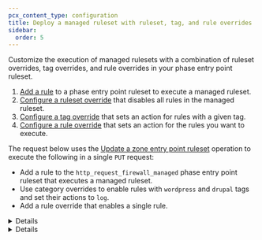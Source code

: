 ```yaml
---
pcx_content_type: configuration
title: Deploy a managed ruleset with ruleset, tag, and rule overrides
sidebar:
  order: 5
---
```



Customize the execution of managed rulesets with a combination of ruleset overrides, tag overrides, and rule overrides in your phase entry point ruleset.

1. [Add a rule](/ruleset-engine/basic-operations/deploy-rulesets/) to a phase entry point ruleset to execute a managed ruleset.
2. [Configure a ruleset override](/ruleset-engine/managed-rulesets/override-managed-ruleset/) that disables all rules in the managed ruleset.
3. [Configure a tag override](/ruleset-engine/managed-rulesets/override-managed-ruleset/) that sets an action for rules with a given tag.
4. [Configure a rule override](/ruleset-engine/managed-rulesets/override-managed-ruleset/) that sets an action for the rules you want to execute.

The request below uses the [Update a zone entry point ruleset](/ruleset-engine/rulesets-api/update/) operation to execute the following in a single `PUT` request:

- Add a rule to the `http_request_firewall_managed` phase entry point ruleset that executes a managed ruleset.
- Use category overrides to enable rules with `wordpress` and `drupal` tags and set their actions to `log`.
- Add a rule override that enables a single rule.

<Details header="Example: Execute a managed ruleset at the zone level with overrides">

In this example:

- `"id": "<MANAGED_RULESET_ID>"` defines the managed ruleset to execute for requests addressed to a zone (`$ZONE_ID`).
- `"enabled": false` defines an override at the ruleset level to disable all rules in the managed ruleset.
- `"categories": [{"category": "wordpress", "action": "log", "enabled": true}, {"category": "drupal", "action": "log", "enabled": true}]` defines an override at the tag level to enable rules tagged with `wordpress` or `drupal` and sets their action to `log`.
- `"rules": [{"id": "<RULE_ID>", "action": "block", "enabled": true}]` defines an override at the rule level that enables one individual rule and sets the action to `block`.

<APIRequest
	path="/zones/{zone_id}/rulesets/phases/{ruleset_phase}/entrypoint"
	method="PUT"
	parameters={{
		ruleset_phase: "http_request_firewall_managed",
	}}
	json={{
		rules: [
			{
				action: "execute",
				expression: "true",
				action_parameters: {
					id: "<MANAGED_RULESET_ID>",
					overrides: {
						enabled: false,
						categories: [
							{
								category: "wordpress",
								action: "log",
								enabled: true,
							},
							{
								category: "drupal",
								action: "log",
								enabled: true,
							},
						],
						rules: [
							{
								id: "<RULE_ID>",
								action: "block",
								enabled: true,
							},
						],
					},
				},
			},
		],
	}}
/>

</Details>

<Details header="Example: Execute a managed ruleset at the account level with overrides">

In this example:

- `"id": "<MANAGED_RULESET_ID>"` defines the managed ruleset to execute for requests addressed to `example.com`.
- `"enabled": false` defines an override at the ruleset level to disable all rules in the managed ruleset.
- `"categories": [{"category": "wordpress", "action": "log", "enabled": true}, {"category": "drupal", "action": "log", "enabled": true}]` defines an override at the tag level to enable rules tagged with `wordpress` or `drupal` and sets their action to `log`.
- `"rules": [{"id": "<RULE_ID>", "action": "block", "enabled": true}]` defines an override at the rule level that enables one individual rule and sets the action to `block`.

<APIRequest
	path="/accounts/{account_id}/rulesets/phases/{ruleset_phase}/entrypoint"
	method="PUT"
	parameters={{
		ruleset_phase: "http_request_firewall_managed",
	}}
	json={{
		rules: [
			{
				action: "execute",
				expression: 'cf.zone.name eq "example.com" and cf.zone.plan eq "ENT"',
				action_parameters: {
					id: "<MANAGED_RULESET_ID>",
					overrides: {
						enabled: false,
						categories: [
							{
								category: "wordpress",
								action: "log",
								enabled: true,
							},
							{
								category: "drupal",
								action: "log",
								enabled: true,
							},
						],
						rules: [
							{
								id: "<RULE_ID>",
								action: "block",
								enabled: true,
							},
						],
					},
				},
			},
		],
	}}
/>

</Details>
